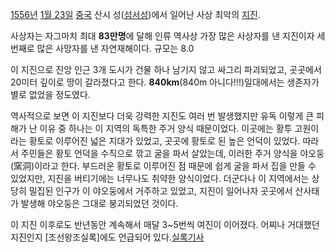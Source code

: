 [[1556년]] [[1월 23일]] [[중국]] 산시 성([[섬서성]])에서 일어난 사상 최악의 [[지진]].

사상자는 자그마치 최대 '''83만명'''에 달해 인류 역사상 가장 많은 사상자를 낸 지진이자 세번째로 많은 사망자를 낸 자연재해이다. 규모는 8.0

이 지진으로 진앙 인근 3개 도시가 건물 하나 남기지 않고 싸그리 파괴되었고, 곳곳에서 20미터 깊이로 땅이 갈라졌다고 한다. '''840km'''(840m 아니다!!!)일대에서는 생존자가 별로 없었을 정도였다.

역사적으로 보면 이 지진보다 더욱 강력한 지진도 여러 번 발생했지만 유독 이렇게 큰 피해가 난 이유 중 하나는 이 지역의 독특한 주거 양식 때문이었다. 이곳에는 황투 고원이라는 황토로 이루어진 넓은 지대가 있었고, 곳곳에 황토로 된 높은 언덕이 있었다. 따라서 주민들은 황토 언덕을 수직으로 깎고 굴을 파서 살았는데, 이러한 주거 양식을 야오둥(窯洞)이라고 한다. 부드러운 황토로 이루어진 점 때문에 쉽게 굴을 파서 집을 만들 수 있었지만, 지진을 버티기에는 너무나도 취약한 양식이었다. 더군다나 이 지역에서는 상당히 밀집된 인구가 이 야오둥에서 거주하고 있었고, 지진이 일어나자 곳곳에서 산사태가 발생해 야오둥은 그대로 붕괴되었던 것이다.

이 지진 이후로도 반년동안 계속해서 매달 3~5번씩 여진이 이어졌다. 어찌나 거대했던 지진인지 [조선왕조실록]에도 언급되어 있다.[http://sillok.history.go.kr/url.jsp?id=kma_11105018_001 실록기사]
